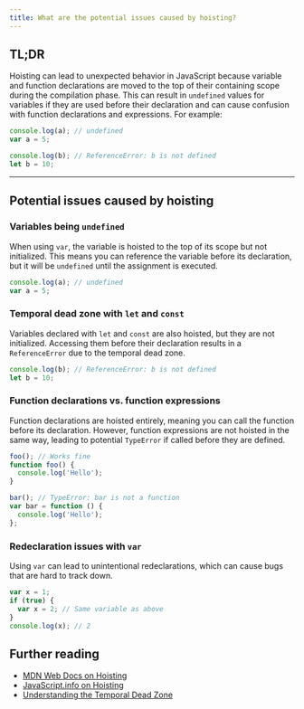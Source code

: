 ```yaml
---
title: What are the potential issues caused by hoisting?
---
```


## TL;DR

Hoisting can lead to unexpected behavior in JavaScript because variable and function declarations are moved to the top of their containing scope during the compilation phase. This can result in `undefined` values for variables if they are used before their declaration and can cause confusion with function declarations and expressions. For example:

```js
console.log(a); // undefined
var a = 5;

console.log(b); // ReferenceError: b is not defined
let b = 10;
```

---

## Potential issues caused by hoisting

### Variables being `undefined`

When using `var`, the variable is hoisted to the top of its scope but not initialized. This means you can reference the variable before its declaration, but it will be `undefined` until the assignment is executed.

```js
console.log(a); // undefined
var a = 5;
```

### Temporal dead zone with `let` and `const`

Variables declared with `let` and `const` are also hoisted, but they are not initialized. Accessing them before their declaration results in a `ReferenceError` due to the temporal dead zone.

```js
console.log(b); // ReferenceError: b is not defined
let b = 10;
```

### Function declarations vs. function expressions

Function declarations are hoisted entirely, meaning you can call the function before its declaration. However, function expressions are not hoisted in the same way, leading to potential `TypeError` if called before they are defined.

```js
foo(); // Works fine
function foo() {
  console.log('Hello');
}

bar(); // TypeError: bar is not a function
var bar = function () {
  console.log('Hello');
};
```

### Redeclaration issues with `var`

Using `var` can lead to unintentional redeclarations, which can cause bugs that are hard to track down.

```js
var x = 1;
if (true) {
  var x = 2; // Same variable as above
}
console.log(x); // 2
```

## Further reading

- [MDN Web Docs on Hoisting](https://developer.mozilla.org/en-US/docs/Glossary/Hoisting)
- [JavaScript.info on Hoisting](https://javascript.info/var)
- [Understanding the Temporal Dead Zone](https://medium.com/@rajeshnaroth/understanding-temporal-dead-zone-in-javascript-let-and-const-5c3d2f8e0e68)
